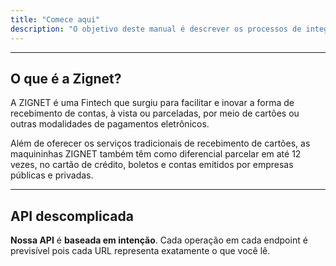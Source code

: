 ```yaml
---
title: "Comece aqui"
description: "O objetivo deste manual é descrever os processos de integração para novos parceiros para execução de parcelamento de débitos veiculares com a Zignet. "
---
```


---

## O que é a Zignet?

A ZIGNET é uma Fintech que surgiu para facilitar e inovar a forma de recebimento de contas, à vista ou parceladas, por meio de cartões ou outras modalidades de pagamentos eletrônicos.

Além de oferecer os serviços tradicionais de recebimento de cartões, as maquininhas ZIGNET também têm como diferencial parcelar em até 12 vezes, no cartão de crédito, boletos e contas emitidos por empresas públicas e privadas.

---

## API descomplicada

**Nossa API** é **baseada em intenção**. Cada operação em cada endpoint é previsível pois cada URL representa exatamente o que você lê.
